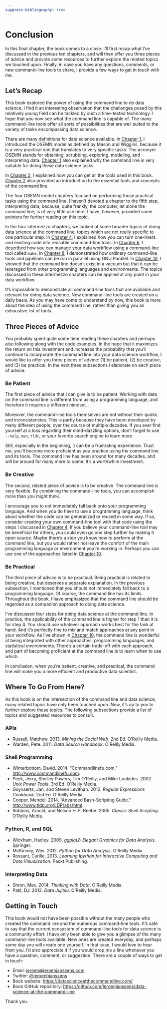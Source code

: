```yaml
---
suppress-bibliography: true
---
```



# Conclusion {#chapter-11-conclusion}

In this final chapter, the book comes to a close.
I'll first recap what I've discussed in the previous ten chapters, and will then offer you three pieces of advice and provide some resources to further explore the related topics we touched upon.
Finally, in case you have any questions, comments, or new command-line tools to share, I provide a few ways to get in touch with me.


## Let's Recap

This book explored the power of using the command line to do data science.
I find it an interesting observation that the challenges posed by this relatively young field can be tackled by such a time-tested technology.
I hope that you now see what the command line is capable of.
The many command-line tools offer all sorts of possibilities that are well suited to the variety of tasks encompassing data science.

There are many definitions for data science available.
In [Chapter 1](#chapter-1-introduction), I introduced the OSEMN model as defined by Mason and Wiggins, because it is a very practical one that translates to very specific tasks.
The acronym OSEMN stands for obtaining, scrubbing, exploring, modeling, and interpreting data. [Chapter 1](#chapter-1-introduction) also explained why the command line is very suitable for doing these data science tasks.

In [Chapter 2](#chapter-2-getting-started), I explained how you can get all the tools used in this book. [Chapter 2](#chapter-2-getting-started) also provided an introduction to the essential tools and concepts of the command line.

The four OSEMN model chapters focused on performing those practical tasks using the command line.
I haven’t devoted a chapter to the fifth step, interpreting data, because, quite frankly, the computer, let alone the command line, is of very little use here.
I have, however, provided some pointers for further reading on this topic.

In the four intermezzo chapters, we looked at some broader topics of doing data science at the command line, topics which are not really specific to one particular step.
In [Chapter 4](#chapter-4-creating-reusable-command-line-tools), I explained how you can turn one-liners and existing code into reusable command-line tools.
In [Chapter 6](#chapter-6-managing-your-data-workflow), I described how you can manage your data workflow using a command-line tool called `make`.
In [Chapter 8](#chapter-8-parallel-pipelines), I demonstrated how ordinary command-line tools and pipelines can be run in parallel using GNU Parallel.
In [Chapter 10](#chapter-10-polyglot-data-science), I showed that the command line doesn't exist in a vacuum but that it can be leveraged from other programming languages and environments.
The topics discussed in these intermezzo chapters can be applied at any point in your data workflow.

It's impossible to demonstrate all command-line tools that are available and relevant for doing data science.
New command-line tools are created on a daily basis.
As you may have come to understand by now, this book is more about the idea of using the command line, rather than giving you an exhaustive list of tools.


## Three Pieces of Advice

You probably spent quite some time reading these chapters and perhaps also following along with the code examples.
In the hope that it maximizes the return on this investment and increases the probability that you’ll continue to incorporate the command line into your data science workflow, I would like to offer you three pieces of advice: (1) be patient, (2) be creative, and (3) be practical. In the next three subsections I elaborate on each piece of advice.


### Be Patient

The first piece of advice that I can give is to be patient.
Working with data on the command line is different from using a programming language, and therefore it requires a different mindset.

Moreover, the command-line tools themselves are not without their quirks and inconsistencies.
This is partly because they have been developed by many different people, over the course of multiple decades.
If you ever find yourself at a loss regarding their mind-dazzling options, don’t forget to use `--help`, `man`, `tldr`, or your favorite search engine to learn more.

Still, especially in the beginning, it can be a frustrating experience.
Trust me, you'll become more proficient as you practice using the command line and its tools.
The command line has been around for many decades, and will be around for many more to come.
It's a worthwhile investment.


### Be Creative

The second, related piece of advice is to be creative.
The command line is very flexible.
By combining the command-line tools, you can accomplish more than you might think.

I encourage you to not immediately fall back onto your programming language.
And when you do have to use a programming language, think about whether the code can be generalized or reused in some way.
If so, consider creating your own command-line tool with that code using the steps I discussed in [Chapter 4](#chapter-4-creating-reusable-command-line-tools).
If you believe your command-line tool may be beneficial for others, you could even go one step further by making it open source.
Maybe there's a step you know how to perform at the command line, but you would rather not leave the comfort of the main programming language or environment you're working in.
Perhaps you can use one of the approaches listed in [Chapter 10](#chapter-10-polyglot-data-science).


### Be Practical

The third piece of advice is to be practical.
Being practical is related to being creative, but deserves a separate explanation.
In the previous subsection, I mentioned that you should not immediately fall back to a programming language.
Of course, the command line has its limits.
Throughout the book, I have emphasized that the command line should be regarded as a companion approach to doing data science.

I’ve discussed four steps for doing data science at the command line.
In practice, the applicability of the command line is higher for step 1 than it is for step 4.
You should use whatever approach works best for the task at hand.
And it’s perfectly fine to mix and match approaches at any point in your workflow.
As I've shown in [Chapter 10](#chapter-10-polyglot-data-science), the command line is wonderful at being integrated with other approaches, programming languages, and statistical environments.
There’s a certain trade-off with each approach, and part of becoming proficient at the command line is to learn when to use which.

In conclusion, when you’re patient, creative, and practical, the command line will make you a more efficient and productive data scientist.


## Where To Go From Here?

As this book is on the intersection of the command line and data science, many related topics have only been touched upon. Now, it’s up to you to further explore these topics.
The following subsections provide a list of topics and suggested resources to consult.


### APIs

* Russell, Matthew. 2013. <em>Mining the Social Web</em>. 2nd Ed. O’Reilly Media.
* Warden, Pete. 2011. <em>Data Source Handbook</em>. O’Reilly Media.


### Shell Programming

* Winterbottom, David. 2014. “Commandlinefu.com.” <a href="http://www.commandlinefu.com" class="uri">http://www.commandlinefu.com</a>.
* Peek, Jerry, Shelley Powers, Tim O’Reilly, and Mike Loukides. 2002. <em>Unix Power Tools</em>. 3rd Ed. O’Reilly Media.
* Goyvaerts, Jan, and Steven Levithan. 2012. <em>Regular Expressions Cookbook</em>. 2nd Ed. O’Reilly Media.
* Cooper, Mendel. 2014. “Advanced Bash-Scripting Guide.” <a href="http://www.tldp.org/LDP/abs/html" class="uri">http://www.tldp.org/LDP/abs/html</a>.
* Robbins, Arnold, and Nelson H. F. Beebe. 2005. <em>Classic Shell Scripting</em>. O’Reilly Media.


### Python, R, and SQL

* Wickham, Hadley. 2009. <em>ggplot2: Elegant Graphics for Data Analysis</em>. Springer.
* McKinney, Wes. 2012. <em>Python for Data Analysis</em>. O’Reilly Media.
* Rossant, Cyrille. 2013. <em>Learning Ipython for Interactive Computing and Data Visualization</em>. Packt Publishing.


### Interpreting Data

* Shron, Max. 2014. <em>Thinking with Data</em>. O’Reilly Media.
* Patil, DJ. 2012. <em>Data Jujitsu</em>. O’Reilly Media.


## Getting in Touch

This book would not have been possible without the many people who created the command line and the numerous command-line tools.
It’s safe to say that the current ecosystem of command-line tools for data science is a community effort.
I have only been able to give you a glimpse of the many command-line tools available.
New ones are created everyday, and perhaps some day you will create one yourself.
In that case, I would love to hear from you.
I’d also appreciate it if you would drop me a line whenever you have a question, comment, or suggestion.
There are a couple of ways to get in touch:

- Email: <jeroen@jeroenjanssens.com>
- Twitter: [\@jeroenhjanssens](https://twitter.com/jeroenhjanssens/)
- Book website: <https://datascienceatthecommandline.com/>
- Book GitHub repository: <https://github.com/jeroenjanssens/data-science-at-the-command-line>

Thank you.
